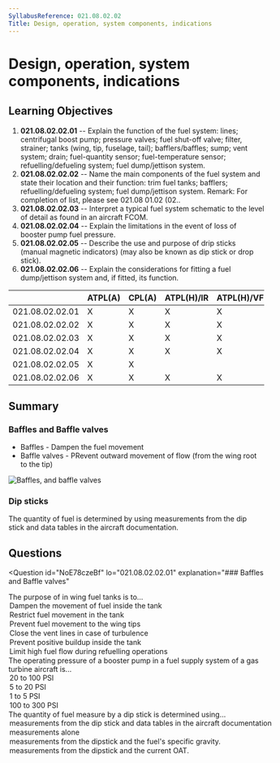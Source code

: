```yaml
---
SyllabusReference: 021.08.02.02
Title: Design, operation, system components, indications
---
```


# Design, operation, system components, indications

## Learning Objectives

1. **021.08.02.02.01** -- Explain the function of the fuel system: lines;
   centrifugal boost pump; pressure valves; fuel shut-off valve; filter,
   strainer; tanks (wing, tip, fuselage, tail); bafflers/baffles; sump; vent
   system; drain; fuel-quantity sensor; fuel-temperature sensor;
   refuelling/defueling system; fuel dump/jettison system.
2. **021.08.02.02.02** -- Name the main components of the fuel system and state
   their location and their function: trim fuel tanks; bafflers;
   refuelling/defueling system; fuel dump/jettison system. Remark: For
   completion of list, please see 021.08 01.02 (02..
3. **021.08.02.02.03** -- Interpret a typical fuel system schematic to the level
   of detail as found in an aircraft FCOM.
4. **021.08.02.02.04** -- Explain the limitations in the event of loss of
   booster pump fuel pressure.
5. **021.08.02.02.05** -- Describe the use and purpose of drip sticks (manual
   magnetic indicators) (may also be known as dip stick or drop stick).
6. **021.08.02.02.06** -- Explain the considerations for fitting a fuel
   dump/jettison system and, if fitted, its function.

|                 | ATPL(A) | CPL(A) | ATPL(H)/IR | ATPL(H)/VFR | CPL(H) | IR  | CBIR(A) |
| --------------- | ------- | ------ | ---------- | ----------- | ------ | --- | ------- |
| 021.08.02.02.01 | X       | X      | X          | X           | X      |     |         |
| 021.08.02.02.02 | X       | X      | X          | X           | X      |     |         |
| 021.08.02.02.03 | X       | X      | X          | X           | X      |     |         |
| 021.08.02.02.04 | X       | X      | X          | X           | X      |     |         |
| 021.08.02.02.05 | X       | X      |            |             |        |     |         |
| 021.08.02.02.06 | X       | X      | X          | X           | X      |     |         |

## Summary

### Baffles and Baffle valves

- Baffles - Dampen the fuel movement
- Baffle valves - PRevent outward movement of flow (from the wing root to the
  tip)

<img src="images/021.08.02.02-01.png" alt="Baffles, and baffle valves" />

<Source
  href="https://www.faa.gov/regulations_policies/handbooks_manuals/aviation/"
  alt="FAA H-8083-31"
/>

### Dip sticks

The quantity of fuel is determined by using measurements from the dip stick and
data tables in the aircraft documentation.

## Questions

<Question
  id="NoE78czeBf"
  lo="021.08.02.02.01"
  explanation="### Baffles and Baffle valves"
>
  <Text variant="oneCorrect">
    The purpose of <Subject /> in wing fuel tanks is to...
  </Text>
  <Option id="NoE78czeBf-1" subject="baffles">
    Dampen the movement of fuel inside the tank
  </Option>
  <Option
    id="NoE78czeBf-6"
    subject="baffles"
    why="restrict as in 'make harder', not as in 'make impossible'."
  >
    Restrict fuel movement in the tank
  </Option>
  <Option id="NoE78czeBf-2" subject={["baffle valves", "baffle check valves"]}>
    Prevent fuel movement to the wing tips
  </Option>
  <Option id="NoE78czeBf-3">Close the vent lines in case of turbulence</Option>
  <Option id="NoE78czeBf-4">Prevent positive buildup inside the tank</Option>
  <Option id="NoE78czeBf-5">
    Limit high fuel flow during refuelling operations
  </Option>
</Question>

<Question id="omECWfTeNs" lo="021.08.02.02.01">
  <Text variant="oneCorrect">
    The operating pressure of a booster pump in a fuel supply system of a gas
    turbine aircraft is...
  </Text>
  <Option id="omECWfTeNs-1" correct>
    20 to 100 PSI
  </Option>
  <Option id="omECWfTeNs-2">5 to 20 PSI</Option>
  <Option id="omECWfTeNs-3">1 to 5 PSI</Option>
  <Option id="omECWfTeNs-4">100 to 300 PSI</Option>
</Question>

<Question id="3kx6xVm1Wh" lo="021.08.02.02.05" explanation="#dip-sticks">
  <Text variant="oneCorrect">
    The quantity of fuel measure by a dip stick is determined using...
  </Text>
  <Option id="3kx6xVm1Wh-1" correct>
    measurements from the dip stick and data tables in the aircraft
    documentation
  </Option>
  <Option
    id="3kx6xVm1Wh-2"
    why="although this is commonly done in small aircraft, it's too unreliable for large aircraft with significant temperature operational ranges"
  >
    measurements alone
  </Option>
  <Option id="3kx6xVm1Wh-3">
    measurements from the dipstick and the fuel's specific gravity.
  </Option>
  <Option id="3kx6xVm1Wh-4">
    measurements from the dipstick and the current OAT.
  </Option>
</Question>
